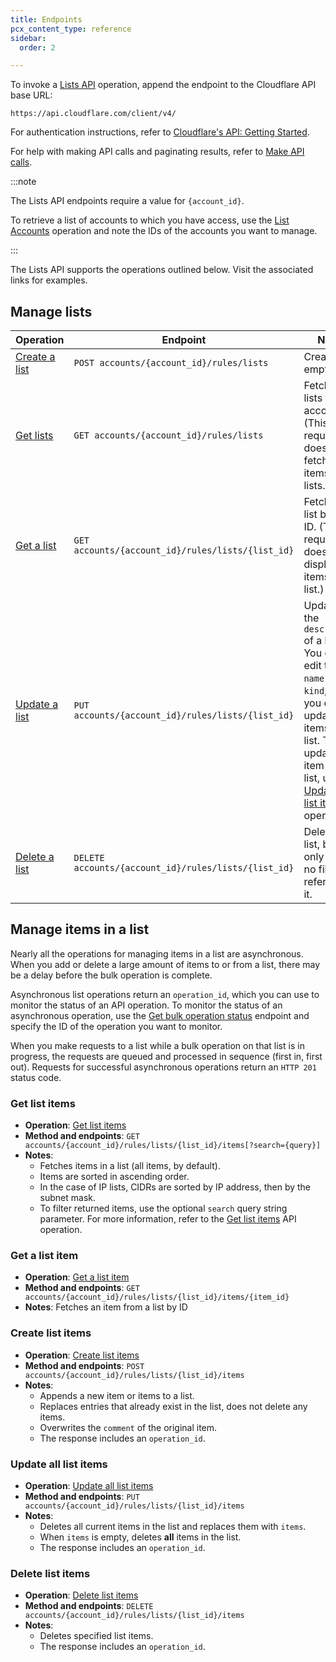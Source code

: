 ```yaml
---
title: Endpoints
pcx_content_type: reference
sidebar:
  order: 2

---
```


To invoke a [Lists API](/api/operations/lists-get-lists) operation, append the endpoint to the Cloudflare API base URL:

`https://api.cloudflare.com/client/v4/`

For authentication instructions, refer to [Cloudflare's API: Getting Started](/fundamentals/api/get-started/).

For help with making API calls and paginating results, refer to [Make API calls](/fundamentals/api/how-to/make-api-calls/).

:::note


The Lists API endpoints require a value for `{account_id}`.

To retrieve a list of accounts to which you have access, use the [List Accounts](/api/operations/accounts-list-accounts) operation and note the IDs of the accounts you want to manage.


:::

The Lists API supports the operations outlined below. Visit the associated links for examples.



## Manage lists

| Operation | Endpoint | Notes |
| --- | --- | --- |
| [Create a list](/api/operations/lists-create-a-list) | `POST accounts/{account_id}/rules/lists` | Creates an empty list |
| [Get lists](/api/operations/lists-get-lists) | `GET accounts/{account_id}/rules/lists` | Fetch all lists for the account. (This request does not fetch the items in the lists.) |
| [Get a list](/api/operations/lists-get-a-list) | `GET accounts/{account_id}/rules/lists/{list_id}` | Fetches a list by its ID. (This request does not display the items in the list.) |
| [Update a list](/api/operations/lists-update-a-list) | `PUT accounts/{account_id}/rules/lists/{list_id}` | Updates the `description` of a list. You cannot edit the `name` or `kind`, and you cannot update items in a list. To update an item in a list, use the [Update all list items](/api/operations/lists-update-all-list-items) operation. |
| [Delete a list](/api/operations/lists-delete-a-list) | `DELETE accounts/{account_id}/rules/lists/{list_id}` | Deletes the list, but only when no filters reference it. |

## Manage items in a list



Nearly all the operations for managing items in a list are asynchronous. When you add or delete a large amount of items to or from a list, there may be a delay before the bulk operation is complete.

Asynchronous list operations return an `operation_id`, which you can use to monitor the status of an API operation. To monitor the status of an asynchronous operation, use the [Get bulk operation status](/api/operations/lists-get-bulk-operation-status) endpoint and specify the ID of the operation you want to monitor.

When you make requests to a list while a bulk operation on that list is in progress, the requests are queued and processed in sequence (first in, first out). Requests for successful asynchronous operations return an `HTTP 201` status code.

### Get list items

- **Operation**: [Get list items](/api/operations/lists-get-list-items)
- **Method and endpoints**: `GET accounts/{account_id}/rules/lists/{list_id}/items[?search={query}]`
- **Notes**: 
  - Fetches items in a list (all items, by default).
  - Items are sorted in ascending order.
  - In the case of IP lists, CIDRs are sorted by IP address, then by the subnet mask.
  - To filter returned items, use the optional `search` query string parameter. For more information, refer to the [Get list items](/api/operations/lists-get-list-items) API operation.

### Get a list item

- **Operation**: [Get a list item](/api/operations/lists-get-a-list-item)
- **Method and endpoints**: `GET accounts/{account_id}/rules/lists/{list_id}/items/{item_id}`
- **Notes**: Fetches an item from a list by ID
     
### Create list items

- **Operation**: [Create list items](/api/operations/lists-create-list-items)
- **Method and endpoints**: `POST accounts/{account_id}/rules/lists/{list_id}/items`
- **Notes**: 
  - Appends a new item or items to a list.
  - Replaces entries that already exist in the list, does not delete any items.
  - Overwrites the `comment` of the original item.
  - The response includes an `operation_id`.
   
### Update all list items

- **Operation**: [Update all list items](/api/operations/lists-update-all-list-items)
- **Method and endpoints**: `PUT accounts/{account_id}/rules/lists/{list_id}/items`
- **Notes**: 
  - Deletes all current items in the list and replaces them with `items`.
  - When `items` is empty, deletes **all** items in the list.
  - The response includes an `operation_id`.

### Delete list items

- **Operation**: [Delete list items](/api/operations/lists-delete-list-items)
- **Method and endpoints**: `DELETE accounts/{account_id}/rules/lists/{list_id}/items`
- **Notes**: 
  - Deletes specified list items.
  - The response includes an `operation_id`.